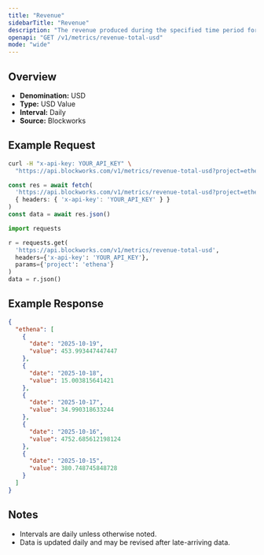 ```yaml
---
title: "Revenue"
sidebarTitle: "Revenue"
description: "The revenue produced during the specified time period for given project."
openapi: "GET /v1/metrics/revenue-total-usd"
mode: "wide"
---
```


## Overview

- **Denomination:** USD
- **Type:** USD Value
- **Interval:** Daily
- **Source:** Blockworks

## Example Request

<CodeGroup>

```bash cURL
curl -H "x-api-key: YOUR_API_KEY" \
  "https://api.blockworks.com/v1/metrics/revenue-total-usd?project=ethena"
```

```typescript TypeScript
const res = await fetch(
  'https://api.blockworks.com/v1/metrics/revenue-total-usd?project=ethena',
  { headers: { 'x-api-key': 'YOUR_API_KEY' } }
)
const data = await res.json()
```

```python Python
import requests

r = requests.get(
  'https://api.blockworks.com/v1/metrics/revenue-total-usd',
  headers={'x-api-key': 'YOUR_API_KEY'},
  params={'project': 'ethena'}
)
data = r.json()
```

</CodeGroup>

## Example Response

```json
{
  "ethena": [
    {
      "date": "2025-10-19",
      "value": 453.993447447447
    },
    {
      "date": "2025-10-18",
      "value": 15.003815641421
    },
    {
      "date": "2025-10-17",
      "value": 34.990318633244
    },
    {
      "date": "2025-10-16",
      "value": 4752.685612198124
    },
    {
      "date": "2025-10-15",
      "value": 380.748745848728
    }
  ]
}
```

## Notes
- Intervals are daily unless otherwise noted.
- Data is updated daily and may be revised after late-arriving data.